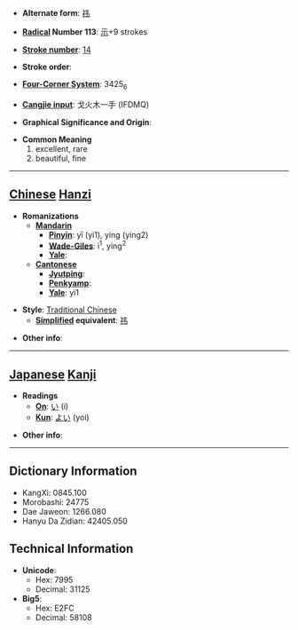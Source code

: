 * '''Alternate form''': [[祎]]

* '''[[Wiktionary:Chinese radical index| Radical]] Number 113''': [[Wiktionary:Chinese radical index 示|示]]+9 strokes

* '''[[Wiktionary:Chinese total strokes index|Stroke number]]''': [[Wiktionary:Chinese total strokes index 14|14]]

* '''Stroke order''': 

* '''[[Wiktionary:Chinese four corner index|Four-Corner System]]''': 3425<sub>6</sub>

* '''[[Wiktionary:Chinese Cangjie index|Cangjie input]]''': 戈火木一手 (IFDMQ)

* '''Graphical Significance and Origin''': 

* '''Common Meaning'''
*#excellent, rare
*# beautiful, fine


----

== [[Chinese]] [[Hanzi]] ==

* '''Romanizations'''
** '''[[Mandarin]]'''
*** '''[[Pinyin]]''': yī (yi1), yíng (ying2)
*** '''[[Wade-Giles]]''': i<sup>1</sup>, ying<sup>2</sup>
*** '''[[Yale]]''': 
** '''[[Cantonese]]'''
*** '''[[Jyutping]]''':
*** '''[[Penkyamp]]''': 
*** '''[[Yale]]''': yi1

* '''Style''': [[Traditional Chinese]] 
** '''[[Simplified Chinese|Simplified]] equivalent''': [[祎]]

* '''Other info''': 

----

== [[Japanese]] [[Kanji]] ==

* '''Readings'''
** '''[[On]]''': [[い]] (i)
** '''[[Kun]]''': [[よい]] (yoi)

* '''Other info''':  

----

== Dictionary Information ==

* KangXi: 0845.100
* Morobashi: 24775
* Dae Jaweon: 1266.080
* Hanyu Da Zidian: 42405.050

== Technical Information ==

* '''Unicode''':
** Hex: 7995
** Decimal: 31125
* '''Big5''':
** Hex: E2FC
** Decimal: 58108